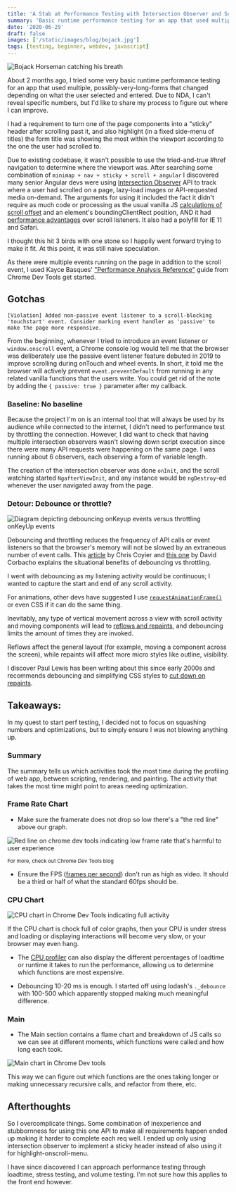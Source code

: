 ```yaml
---
title: 'A Stab at Performance Testing with Intersection Observer and Scroll events'
summary: 'Basic runtime performance testing for an app that used multiple, possibly-very-long-forms'
date: '2020-06-29'
draft: false
images: ['/static/images/blog/bojack.jpg']
tags: [testing, beginner, webdev, javascript]
---
```


![Bojack Horseman catching his breath](/static/images/blog/bojack.jpg)

About 2 months ago, I tried some very basic runtime performance testing for an app that used multiple, possibly-very-long-forms that changed depending on what the user selected and entered. Due to NDA, I can't reveal specific numbers, but I'd like to share my process to figure out where I can improve.

I had a requirement to turn one of the page components into a "sticky" header after scrolling past it, and also highlight (in a fixed side-menu of titles) the form title was showing the most within the viewport according to the one the user had scrolled to.

Due to existing codebase, it wasn't possible to use the tried-and-true #href navigation to determine where the viewport was. After searching some combination of `minimap + nav + sticky + scroll + angular` I discovered many senior Angular devs were using [Intersection Observer](https://developer.mozilla.org/en-US/docs/Web/API/Intersection_Observer_API) API to track where a user had scrolled on a page, lazy-load images or API-requested media on-demand. The arguments for using it included the fact it didn't require as much code or processing as the usual vanilla JS [calculations of scroll offset](https://www.html5rocks.com/en/tutorials/speed/scrolling/) and an element's boundingClientRect position, AND it had [performance advantages](https://itnext.io/1v1-scroll-listener-vs-intersection-observers-469a26ab9eb6) over scroll listeners. It also had a polyfill for IE 11 and Safari.

I thought this hit 3 birds with one stone so I happily went forward trying to make it fit. At this point, it was still naive speculation.

As there were multiple events running on the page in addition to the scroll event, I used Kayce Basques' ["Performance Analysis Reference"](https://developers.google.com/web/tools/chrome-devtools/evaluate-performance/reference) guide from Chrome Dev Tools get started.

## Gotchas

`[Violation] Added non-passive event listener to a scroll-blocking 'touchstart' event. Consider marking event handler as 'passive' to make the page more responsive.`

From the beginning, whenever I tried to introduce an event listener or `window.onscroll` event, a Chrome console log would tell me that the browser was deliberately use the passive event listener feature debuted in 2019 to improve scrolling during onTouch and wheel events. In short, it told me the browser will actively prevent `event.preventDefault` from running in any related vanilla functions that the users write. You could get rid of the note by adding the `{ passive: true }` parameter after my callback.

### Baseline: No baseline

Because the project I'm on is an internal tool that will always be used by its audience while connected to the internet, I didn't need to performance test by throttling the connection. However, I did want to check that having multiple intersection observers wasn't slowing down script execution since there were many API requests were happening on the same page. I was running about 6 observers, each observing a form of variable length.

The creation of the intersection observer was done `onInit`, and the scroll watching started `NgafterViewInit`, and any instance would be `ngDestroy`-ed whenever the user navigated away from the page.

### Detour: Debounce or throttle?

![Diagram depicting debouncing onKeyup events versus throttling onKeyUp events](https://guide.meteor.com/images/throttle-vs-debounce.png)

Debouncing and throttling reduces the frequency of API calls or event listeners so that the browser's memory will not be slowed by an extraneous number of event calls. This [article](https://css-tricks.com/the-difference-between-throttling-and-debouncing/) by Chris Coyier and [this one](https://css-tricks.com/debouncing-throttling-explained-examples/) by David Corbacho explains the situational benefits of debouncing vs throttling.

I went with debouncing as my listening activity would be continuous; I wanted to capture the start and end of any scroll activity.

For animations, other devs have suggested I use [`requestAnimationFrame()`](https://css-tricks.com/using-requestanimationframe/) or even CSS if it can do the same thing.

Inevitably, any type of vertical movement across a view with scroll activity and moving components will lead to [reflows and repaints](https://medium.com/@suhas010/what-the-heck-is-repaint-and-reflow-in-the-browser-b2d0fb980c08), and debouncing limits the amount of times they are invoked.

Reflows affect the general layout (for example, moving a component across the screen), while repaints will affect more micro styles like outline, visibility.

I discover Paul Lewis has been writing about this since early 2000s and recommends debouncing and simplifying CSS styles to [cut down on repaints](https://developers.google.com/web/fundamentals/performance/rendering/simplify-paint-complexity-and-reduce-paint-areas).

## Takeaways:

In my quest to start perf testing, I decided not to focus on squashing numbers and optimizations, but to simply ensure I was not blowing anything up.

### Summary

The summary tells us which activities took the most time during the profiling of web app, between scripting, rendering, and painting. The activity that takes the most time might point to areas needing optimization.

### Frame Rate Chart

- Make sure the framerate does not drop so low there's a "the red line" above our graph.

![Red line on chrome dev tools indicating low frame rate that's harmful to user experience](https://developers.google.com/web/tools/chrome-devtools/evaluate-performance/imgs/fps-chart.svg)

<sub>For more, check out Chrome Dev Tools blog</sub>

- Ensure the FPS ([frames per second](https://developers.google.com/web/tools/chrome-devtools/evaluate-performance#analyze_frames_per_second)) don't run as high as video. It should be a third or half of what the standard 60fps should be.

### CPU Chart

![CPU chart in Chrome Dev Tools indicating full activity](https://developers.google.com/web/tools/chrome-devtools/evaluate-performance/imgs/cpu-summary.svg)

If the CPU chart is chock full of color graphs, then your CPU is under stress and loading or displaying interactions will become very slow, or your browser may even hang.

- The [CPU profiler](https://developers.google.com/web/tools/chrome-devtools/rendering-tools/js-execution) can also display the different percentages of loadtime or runtime it takes to run the performance, allowing us to determine which functions are most expensive.

- Debouncing 10-20 ms is enough. I started off using lodash's `._debounce` with 100-500 which apparently stopped making much meaningful difference.

### Main

- The Main section contains a flame chart and breakdown of JS calls so we can see at different moments, which functions were called and how long each took.

![Main chart in Chrome Dev tools](https://developers.google.com/web/tools/chrome-devtools/evaluate-performance/imgs/main.svg)

This way we can figure out which functions are the ones taking longer or making unnecessary recursive calls, and refactor from there, etc.

## Afterthoughts

So I overcomplicate things. Some combination of inexperience and stubbornness for using this one API to make all requirements happen ended up making it harder to complete each req well. I ended up only using intersection observer to implement a sticky header instead of also using it for highlight-onscroll-menu.

I have since discovered I can approach performance testing through loadtime, stress testing, and volume testing. I'm not sure how this applies to the front end however.
